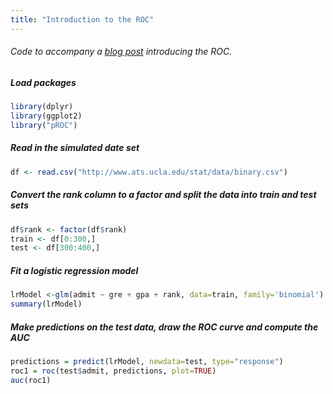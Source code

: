 ```yaml
---
title: "Introduction to the ROC"
---
```

###### Code to accompany a [blog post](http://ryankresse.com/an-introduction-to-the-roc/) introducing the ROC.


##### Load packages

```r
library(dplyr)
library(ggplot2)
library("pROC")
```

##### Read in the simulated date set

```r
df <- read.csv("http://www.ats.ucla.edu/stat/data/binary.csv")
```

##### Convert the rank column to a factor and split the data into train and test sets

```r
df$rank <- factor(df$rank)
train <- df[0:300,]
test <- df[300:400,]


```

##### Fit a logistic regression model

```r
lrModel <-glm(admit ~ gre + gpa + rank, data=train, family='binomial')
summary(lrModel)
```

##### Make predictions on the test data, draw the ROC curve and compute the AUC

```r
predictions = predict(lrModel, newdata=test, type="response")
roc1 = roc(test$admit, predictions, plot=TRUE)
auc(roc1)
```
